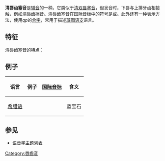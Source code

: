 {{Unreferenced|date=2009年12月}}
{{infobox IPA
|ipa number=101 408
|ipa symbol=p̪
|ipa symbol2=p͆
|decimal1=112
|decimal2=810
|x-sampa=p_d
|kirshenbaum=p[
|braille=p
|braille2=6
|braille3=1456
}}
'''清唇齿塞音'''是[[辅音|辅音]]的一种。它类似于[[清双唇塞音|清双唇塞音]]{{IPA|/p/}}，但发音时，下唇与上排牙齿相接触，例如[[清唇齿擦音|清唇齿擦音]]{{IPA|/f/}}。清唇齿塞音在[[国际音标|国际音标]]中的符号是{{IPA|/p̪/}}或{{IPA|/p͆/}}。此外还有一种表示方法，使用''qp''的[[合字|合字]]{{Unicode|ȹ}}，常用于描述[[班图语支|班图语支]]语言。

==特征==
清唇齿塞音的特点：

{{塞音}}
{{唇齒音}}
{{清音}}
{{口腔輔音}}
{{中央輔音}}
{{肺部氣流音}}

==例子==
{| class="wikitable"
! colspan="2"|语言 !! 例子 !! [[国际音标|国际音标]]!! 含义 !! 注释
|-
| colspan="2" align="center"| [[希腊语|希腊语]] ||align="center"|  {{Lang|el|[[希腊字母|σά'''π'''φειρος]]}} || align="center" |  {{IPA|/ˈsap̪firo̞s̠/}}||align="center"|  蓝宝石||  参见[[现代希腊语音系学|现代希腊语音系学]]
|}

==参见==
* [[语音学主题列表|语音学主题列表]]

{{Consonants}}

[[Category:唇齒音|Category:唇齒音]]